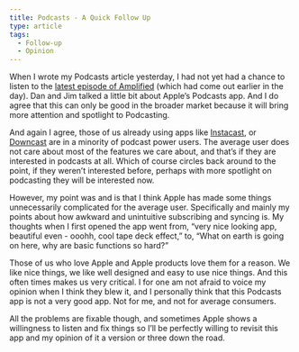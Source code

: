 ```yaml
---
title: Podcasts - A Quick Follow Up
type: article
tags:
  - Follow-up
  - Opinion
---
```


When I wrote my Podcasts article yesterday, I had not yet had a chance to listen to the [latest episode of Amplified](http://5by5.tv/amplified/13) (which had come out earlier in the day). Dan and Jim talked a little bit about Apple’s Podcasts app. And I do agree that this can only be good in the broader market because it will bring more attention and spotlight to Podcasting.

And again I agree, those of us already using apps like [Instacast](http://vemedio.com/products/instacast), or [Downcast](http://www.downcastapp.com/) are in a minority of podcast power users. The average user does not care about most of the features we care about, and that’s if they are interested in podcasts at all. Which of course circles back around to the point, if they weren’t interested before, perhaps with more spotlight on podcasting they will be interested now.

However, my point was and is that I think Apple has made some things unnecessarily complicated for the average user. Specifically and mainly my points about how awkward and unintuitive subscribing and syncing is. My thoughts when I first opened the app went from, “very nice looking app, beautiful even - ooohh, cool tape deck effect,” to, “What on earth is going on here, why are basic functions so hard?”

Those of us who love Apple and Apple products love them for a reason. We like nice things, we like well designed and easy to use nice things. And this often times makes us very critical. I for one am not afraid to voice my opinion when I think they blew it, and I personally think that this Podcasts app is not a very good app. Not for me, and not for average consumers.

All the problems are fixable though, and sometimes Apple shows a willingness to listen and fix things so I’ll be perfectly willing to revisit this app and my opinion of it a version or three down the road.
